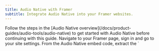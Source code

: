 ```yaml
---
title: Audio Native with Framer
subtitle: Integrate Audio Native into your Framer websites.
---
```


<Info>
  Follow the steps in the [Audio Native overview](/docs/product-guides/audio-tools/audio-native) to
  get started with Audio Native before continuing with this guide.
</Info>

<Steps>
    <Step title="Add Audio Native script to your page">
        Navigate to your Framer page, sign in and go to your site settings. From the Audio Native embed code, extract the `<script>` tag and paste it in the "End of `<body>` tag" field.

        <img
            src="/assets/images/product-guides/audio-native/audio-native-framer-1.webp"
            alt="Audio Native"
            className="w-full rounded-lg"
        />
    </Step>
    <Step title="Add an Embed Element">
        On your Framer blog page, add an Embed Element from Utilities.

        <img
            src="/assets/images/product-guides/audio-native/audio-native-framer-2.webp"
            alt="Audio Native"
            className="w-full rounded-lg"
        />

        In the config for the Embed Element, switch the type to HTML and paste the `<div>` snippet from the Audio Native embed code into the HTML box.

        <img
            src="/assets/images/product-guides/audio-native/audio-native-framer-3.webp"
            alt="Audio Native"
            className="w-full rounded-lg"
        />
    </Step>
    <Step title="Publish your changes">
        Finally, publish your changes and navigate to the live version of your page. You should see a message to let you know that the Audio Native project is being created. After a few minutes the text in your blog will be converted to an audio article and the embedded audio player will appear.

        <img
            src="/assets/images/product-guides/audio-native/audio-native-framer-4.webp"
            alt="Audio Native"
            className="w-full rounded-lg"
        />
    </Step>

</Steps>
